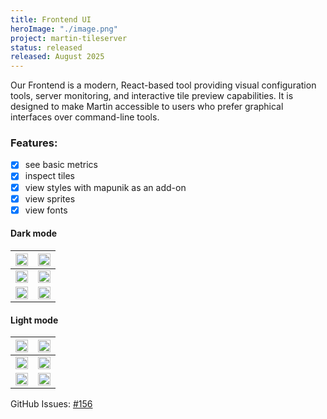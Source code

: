 ```yaml
---
title: Frontend UI
heroImage: "./image.png"
project: martin-tileserver
status: released
released: August 2025
---
```


Our Frontend is a modern, React-based tool providing visual configuration tools, server monitoring, and interactive tile preview capabilities.
It is designed to make Martin accessible to users who prefer graphical interfaces over command-line tools.

### Features:

- [x] see basic metrics
- [x] inspect tiles
- [x] view styles with mapunik as an add-on
- [x] view sprites
- [x] view fonts

#### Dark mode

| <img width="100%" src="https://github.com/user-attachments/assets/6aee1f98-d098-45da-a76e-2d97c30635c0" /> | <img width="100%" src="https://github.com/user-attachments/assets/f32c1597-3b89-48eb-8488-e2220380ad42" /> |
| ---------------------------------------------------------------------------------------------------------- | ---------------------------------------------------------------------------------------------------------- |
| <img width="100%" src="https://github.com/user-attachments/assets/2911f874-f8f8-4252-9d44-377e07b357be" /> | <img width="100%" src="https://github.com/user-attachments/assets/b4214069-8022-4d9a-b04c-ea02b924d0b3" /> |
| <img width="100%" src="https://github.com/user-attachments/assets/9534c952-0241-492e-bee6-cf2ec49f6e24" /> | <img width="100%" src="https://github.com/user-attachments/assets/cc231e62-9061-4eda-9e37-1c992bcd2171" /> |

#### Light mode

| <img width="100%" src="https://github.com/user-attachments/assets/6aee1f98-d098-45da-a76e-2d97c30635c0" /> | <img width="100%" src="https://github.com/user-attachments/assets/5a1ad7ad-ec10-49ae-a3df-0d17825fa991" /> |
| ---------------------------------------------------------------------------------------------------------- | ---------------------------------------------------------------------------------------------------------- |
| <img width="100%" src="https://github.com/user-attachments/assets/c579d420-e1dd-43c1-8ddb-8a268ef7ac72" /> | <img width="100%" src="https://github.com/user-attachments/assets/17a1e5d3-4f23-4e0c-94e9-360a2b68c851" /> |
| <img width="100%" src="https://github.com/user-attachments/assets/efbd6733-f9f9-48b1-9095-d14a44ff987c" /> | <img width="100%" src="https://github.com/user-attachments/assets/60b6fc69-e102-4fb6-8f7c-f17083b7fac7" /> |

GitHub Issues: [#156](https://github.com/maplibre/martin/issues/1120)
